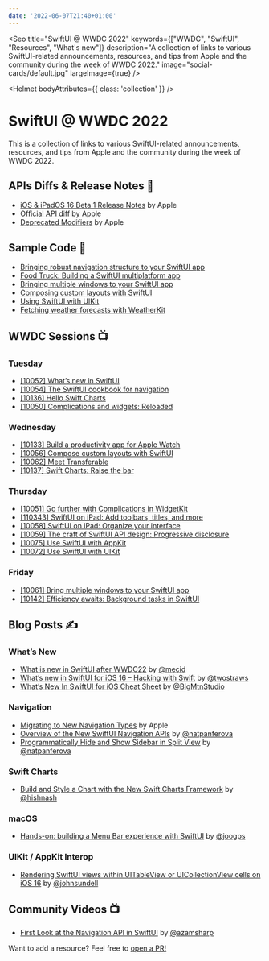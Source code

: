 ```yaml
---
date: '2022-06-07T21:40+01:00'
---
```




<Seo 
  title="SwiftUI @ WWDC 2022" 
  keywords={["WWDC", "SwiftUI", "Resources", "What's new"]}
  description="A collection of links to various SwiftUI-related announcements, resources, and tips from Apple and the community during the week of WWDC 2022."
  image="social-cards/default.jpg"
  largeImage={true}
/>

<Helmet bodyAttributes={{ class: 'collection' }} />

# SwiftUI @ WWDC 2022

This is a collection of links to various SwiftUI-related announcements, resources, and tips from Apple and the community during the week of WWDC 2022.

## APIs Diffs & Release Notes 🔬

- [iOS & iPadOS 16 Beta 1 Release Notes](https://developer.apple.com/documentation/ios-ipados-release-notes/ios-ipados-16-release-notes#SwiftUI) by Apple
- [Official API diff](https://developer.apple.com/documentation/swiftui?changes=latest_minor) by Apple
- [Deprecated Modifiers](https://developer.apple.com/documentation/swiftui/view-deprecated) by Apple

## Sample Code 🧪

- [Bringing robust navigation structure to your SwiftUI app](https://developer.apple.com/documentation/swiftui/bringing_robust_navigation_structure_to_your_swiftui_app)
- [Food Truck: Building a SwiftUI multiplatform app](https://developer.apple.com/documentation/swiftui/food_truck_building_a_swiftui_multiplatform_app)
- [Bringing multiple windows to your SwiftUI app](https://developer.apple.com/documentation/swiftui/bringing_multiple_windows_to_your_swiftui_app)
- [Composing custom layouts with SwiftUI](https://developer.apple.com/documentation/swiftui/composing_custom_layouts_with_swiftui)
- [Using SwiftUI with UIKit](https://developer.apple.com/documentation/uikit/views_and_controls/using_swiftui_with_uikit)
- [Fetching weather forecasts with WeatherKit](https://developer.apple.com/documentation/weatherkit/fetching_weather_forecasts_with_weatherkit)

## WWDC Sessions 📺

### Tuesday

- [[10052] What’s new in SwiftUI](https://developer.apple.com/wwdc22/10052)
- [[10054] The SwiftUI cookbook for navigation](https://developer.apple.com/wwdc22/10054)
- [[10136] Hello Swift Charts](https://developer.apple.com/wwdc22/10136)
- [[10050] Complications and widgets: Reloaded](https://developer.apple.com/wwdc22/10050)

### Wednesday

- [[10133] Build a productivity app for Apple Watch ](https://developer.apple.com/wwdc22/10133)
- [[10056] Compose custom layouts with SwiftUI](https://developer.apple.com/wwdc22/10056)
- [[10062] Meet Transferable](https://developer.apple.com/wwdc22/10062)
- [[10137] Swift Charts: Raise the bar](https://developer.apple.com/wwdc22/10137)

### Thursday

- [[10051] Go further with Complications in WidgetKit](https://developer.apple.com/wwdc22/10051)
- [[110343] SwiftUI on iPad: Add toolbars, titles, and more](https://developer.apple.com/wwdc22/110343)
- [[10058] SwiftUI on iPad: Organize your interface](https://developer.apple.com/wwdc22/10058)
- [[10059] The craft of SwiftUI API design: Progressive disclosure](https://developer.apple.com/wwdc22/10059)
- [[10075] Use SwiftUI with AppKit](https://developer.apple.com/wwdc22/10075)
- [[10072] Use SwiftUI with UIKit](https://developer.apple.com/wwdc22/10072)

### Friday

- [[10061] Bring multiple windows to your SwiftUI app](https://developer.apple.com/wwdc22/10061)
- [[10142] Efficiency awaits: Background tasks in SwiftUI](https://developer.apple.com/wwdc22/10142)

## Blog Posts ✍️

### What’s New

- [What is new in SwiftUI after WWDC22](https://swiftwithmajid.com/2022/06/07/what-is-new-in-swiftui-after-wwdc22/) by [@mecid](https://twitter.com/mecid)
- [What’s new in SwiftUI for iOS 16 – Hacking with Swift](https://www.hackingwithswift.com/articles/250/whats-new-in-swiftui-for-ios-16) by [@twostraws](https://twitter.com/twostraws)
- [What’s New In SwiftUI for iOS Cheat Sheet](https://bigmountainstudio.github.io/What-is-new-in-SwiftUI/) by [@BigMtnStudio](https://twitter.com/bigmtnstudio)

### Navigation

- [Migrating to New Navigation Types](https://developer.apple.com/documentation/swiftui/migrating-to-new-navigation-types/) by Apple
- [Overview of the New SwiftUI Navigation APIs](https://nilcoalescing.com/blog/SwiftUINavigation2022/) by [@natpanferova](https://twitter.com/natpanferova)
- [Programmatically Hide and Show Sidebar in Split View](https://nilcoalescing.com/blog/ProgrammaticallyHideAndShowSidebarInSplitView/) by [@natpanferova](https://twitter.com/natpanferova)

### Swift Charts

- [Build and Style a Chart with the New Swift Charts Framework](https://nilcoalescing.com/blog/BuildAndStyleAChartWithSwiftChartsFramework/) by [@hishnash](https://twitter.com/hishnash)

### macOS

- [Hands-on: building a Menu Bar experience with SwiftUI](https://cindori.com/developer/hands-on-menu-bar) by [@joogps](https://twitter.com/joogps)

### UIKit / AppKit Interop

- [Rendering SwiftUI views within UITableView or UICollectionView cells on iOS 16](https://www.swiftbysundell.com/articles/rendering-swiftui-views-within-uitableview-or-uicollectionview/) by [@johnsundell](https://twitter.com/johnsundell)

## Community Videos 📺

- [First Look at the Navigation API in SwiftUI](https://www.youtube.com/watch?v=3Ur6kUStKRo) by [@azamsharp](https://twitter.com/azamsharp)

Want to add a resource? Feel free to [open a PR!](https://github.com/kaishin/redalemeden.com/edit/main/src/pages/collections/swiftui-2022/index.mdx)

